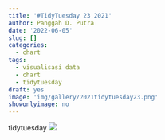 ```yaml
---
title: '#TidyTuesday 23 2021'
author: Panggah D. Putra
date: '2022-06-05'
slug: []
categories:
  - chart
tags:
  - visualisasi data
  - chart
  - tidytuesday
draft: yes
image: 'img/gallery/2021tidytuesday23.png'
showonlyimage: no
---
```

<!--more-->
tidytuesday
![](images/2021tidytuesday23.png)
